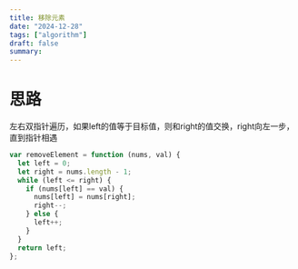 ```yaml
---
title: 移除元素
date: "2024-12-28"
tags: ["algorithm"]
draft: false
summary:
---
```


# 思路
左右双指针遍历，如果left的值等于目标值，则和right的值交换，right向左一步，直到指针相遇

```js
var removeElement = function (nums, val) {
  let left = 0;
  let right = nums.length - 1;
  while (left <= right) {
    if (nums[left] == val) {
      nums[left] = nums[right];
      right--;
    } else {
      left++;
    }
  }
  return left;
};

```
